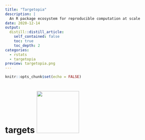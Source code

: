 ```yaml
---
title: "Targetopia"
description: |
  An R package ecosystem for reproducible computation at scale
date: 2020-12-14
output:
  distill::distill_article:
    self_contained: false
    toc: true
    toc_depth: 2
categories:
  - rstats
  - targetopia
preview: targetopia.png
---
```


```r
knitr::opts_chunk$set(echo = FALSE)
```

# targets <img src="" height = "139">